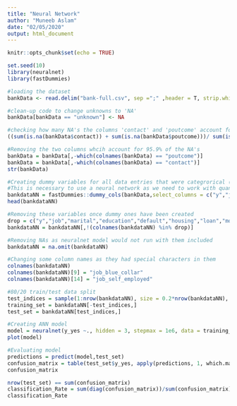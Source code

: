 ```yaml
---
title: "Neural Network"
author: "Muneeb Aslam"
date: "02/05/2020"
output: html_document
---
```


```r
knitr::opts_chunk$set(echo = TRUE)
```


```r
set.seed(10)
library(neuralnet)
library(fastDummies)
```


```r
#loading the dataset
bankData <- read.delim("bank-full.csv", sep =";" ,header = T, strip.white = TRUE)

#clean-up code to change unknowns to 'NA'
bankData[bankData == "unknown"] <- NA

#checking how many NA's the columns 'contact' and 'poutcome' account for
((sum(is.na(bankData$contact)) + sum(is.na(bankData$poutcome)))/ sum(is.na(bankData)))*100

#Removing the two columns whcih account for 95.9% of the NA's
bankData = bankData[,-which(colnames(bankData) == "poutcome")]
bankData = bankData[,-which(colnames(bankData) == "contact")]
str(bankData)
```


```r
#Creating dummy variables for all data entries that were categrorical (factors)
#This is necessary to use a neural network as we need to work with quantitative variables
bankdataNN = fastDummies::dummy_cols(bankData,select_columns = c("y","job","marital","education","default","housing","loan","month"), remove_first_dummy = TRUE)
head(bankdataNN)

#Removing these variables once dummy ones have been created
drop = c("y","job","marital","education","default","housing","loan","month")
bankdataNN = bankdataNN[,!(colnames(bankdataNN) %in% drop)]

#Removing NAs as neuralnet model would not run with them included
bankdataNN = na.omit(bankdataNN)

#Changing some column names as they had special characters in them
colnames(bankdataNN)
colnames(bankdataNN)[9] = "job_blue_collar"
colnames(bankdataNN)[14] = "job_self_employed"
```


```r
#80/20 train/test data split
test_indices = sample(1:nrow(bankdataNN), size = 0.2*nrow(bankdataNN), replace = FALSE)
training_set = bankdataNN[-test_indices,]
test_set = bankdataNN[test_indices,]

#Creating ANN model
model = neuralnet(y_yes ~., hidden = 3, stepmax = 1e6, data = training_set, linear.output = FALSE)
plot(model)
```


```r
#Evaluating model
predictions = predict(model,test_set)
confusion_matrix = table(test_set$y_yes, apply(predictions, 1, which.max))
confusion_matrix

nrow(test_set) == sum(confusion_matrix)
classification_Rate = sum(diag(confusion_matrix))/sum(confusion_matrix)*100
classification_Rate
```
